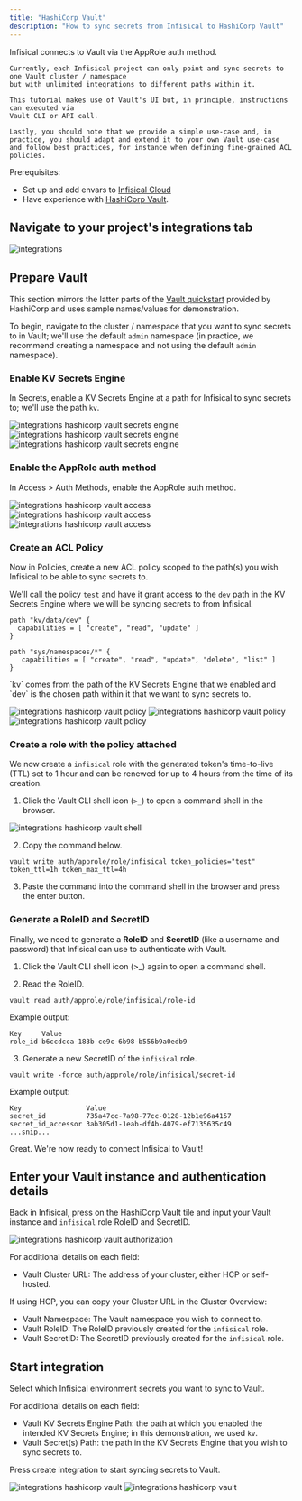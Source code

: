 ```yaml
---
title: "HashiCorp Vault"
description: "How to sync secrets from Infisical to HashiCorp Vault"
---
```


<Note>
    Infisical connects to Vault via the AppRole auth method. 
    
    Currently, each Infisical project can only point and sync secrets to one Vault cluster / namespace
    but with unlimited integrations to different paths within it.

    This tutorial makes use of Vault's UI but, in principle, instructions can executed via
    Vault CLI or API call.
    
    Lastly, you should note that we provide a simple use-case and, in practice, you should adapt and extend it to your own Vault use-case and follow best practices, for instance when defining fine-grained ACL policies.
</Note>

Prerequisites:

- Set up and add envars to [Infisical Cloud](https://app.infisical.com)
- Have experience with [HashiCorp Vault](https://www.vaultproject.io/).

## Navigate to your project's integrations tab

![integrations](../../images/integrations.png)

## Prepare Vault

This section mirrors the latter parts of the [Vault quickstart](https://developer.hashicorp.com/vault/tutorials/cloud/getting-started-intro) provided by HashiCorp and uses sample names/values for demonstration.

To begin, navigate to the cluster / namespace that you want to sync secrets to in Vault; we'll use the default `admin` namespace (in practice, we recommend creating a namespace and not using the default `admin` namespace).

### Enable KV Secrets Engine

In Secrets, enable a KV Secrets Engine at a path for Infisical to sync secrets to; we'll use the path `kv`.

![integrations hashicorp vault secrets engine](../../images/integrations-hashicorp-vault-engine-1.png)
![integrations hashicorp vault secrets engine](../../images/integrations-hashicorp-vault-engine-2.png)
![integrations hashicorp vault secrets engine](../../images/integrations-hashicorp-vault-engine-3.png)

### Enable the AppRole auth method

In Access > Auth Methods, enable the AppRole auth method.

![integrations hashicorp vault access](../../images/integrations-hashicorp-vault-access-1.png)
![integrations hashicorp vault access](../../images/integrations-hashicorp-vault-access-2.png)
![integrations hashicorp vault access](../../images/integrations-hashicorp-vault-access-3.png)

### Create an ACL Policy

Now in Policies, create a new ACL policy scoped to the path(s) you wish Infisical to be able to sync secrets to.

We'll call the policy `test` and have it grant access to the `dev` path in the KV Secrets Engine where we will be syncing secrets to from Infisical.

```console
path "kv/data/dev" {
  capabilities = [ "create", "read", "update" ]
}

path "sys/namespaces/*" {
   capabilities = [ "create", "read", "update", "delete", "list" ]
}
```

<Note>
    `kv` comes from the path of the KV Secrets Engine that we enabled and `dev` is the chosen path within it
    that we want to sync secrets to.
</Note>

![integrations hashicorp vault policy](../../images/integrations-hashicorp-vault-policy-1.png)
![integrations hashicorp vault policy](../../images/integrations-hashicorp-vault-policy-2.png)
![integrations hashicorp vault policy](../../images/integrations-hashicorp-vault-policy-3.png)

### Create a role with the policy attached

We now create a `infisical` role with the generated token's time-to-live (TTL) set to 1 hour and can be renewed for up to 4 hours from the time of its creation.

1. Click the Vault CLI shell icon (`>_`) to open a command shell in the browser.

![integrations hashicorp vault shell](../../images/integrations-hashicorp-vault-shell.png)

2. Copy the command below.

```console
vault write auth/approle/role/infisical token_policies="test" token_ttl=1h token_max_ttl=4h
```

3. Paste the command into the command shell in the browser and press the enter button.

### Generate a RoleID and SecretID

Finally, we need to generate a **RoleID** and **SecretID** (like a username and password) that Infisical can use
to authenticate with Vault.

1. Click the Vault CLI shell icon (>_) again to open a command shell.

2. Read the RoleID.

```console
vault read auth/approle/role/infisical/role-id
```

Example output:

```console
Key     Value
role_id b6ccdcca-183b-ce9c-6b98-b556b9a0edb9
```

3. Generate a new SecretID of the `infisical` role.

```console
vault write -force auth/approle/role/infisical/secret-id
```

Example output:


```console
Key                Value
secret_id          735a47cc-7a98-77cc-0128-12b1e96a4157
secret_id_accessor 3ab305d1-1eab-df4b-4079-ef7135635c49
...snip...
```

Great. We're now ready to connect Infisical to Vault!

## Enter your Vault instance and authentication details

Back in Infisical, press on the HashiCorp Vault tile and input your Vault instance and `infisical` role RoleID and SecretID.

![integrations hashicorp vault authorization](../../images/integrations-hashicorp-vault-auth.png)

For additional details on each field:

- Vault Cluster URL: The address of your cluster, either HCP or self-hosted.

If using HCP, you can copy your Cluster URL in the Cluster Overview:

- Vault Namespace: The Vault namespace you wish to connect to.
- Vault RoleID: The RoleID previously created for the `infisical` role.
- Vault SecretID: The SecretID previously created for the `infisical` role.

## Start integration

Select which Infisical environment secrets you want to sync to Vault.

For additional details on each field:

- Vault KV Secrets Engine Path: the path at which you enabled the intended KV Secrets Engine; in this demonstration, we used `kv`.
- Vault Secret(s) Path: the path in the KV Secrets Engine that you wish to sync secrets to.

Press create integration to start syncing secrets to Vault.

![integrations hashicorp vault](../../images/integrations-hashicorp-vault-create.png)
![integrations hashicorp vault](../../images/integrations-hashicorp-vault.png)



